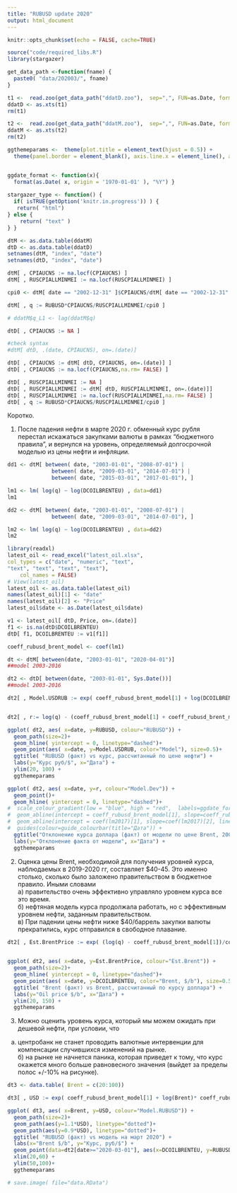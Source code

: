 ```yaml
---
title: "RUBUSD update 2020"
output: html_document
---
```


```r
knitr::opts_chunk$set(echo = FALSE, cache=TRUE)
```

```r
source("code/required_libs.R")
library(stargazer)
```

```r
get_data_path <-function(fname) {
  paste0( "data/202003/", fname)
}
```



```r
t1 <-  read.zoo(get_data_path("ddatD.zoo"),  sep=",", FUN=as.Date, format="%Y-%m-%d",  header = TRUE)
ddatD <- as.xts(t1)
rm(t1)

t2 <-  read.zoo(get_data_path("ddatM.zoo"),  sep=",", FUN=as.Date, format="%Y-%m-%d",  header = TRUE)
ddatM <- as.xts(t2)
rm(t2)
```


```r
ggthemeparams <-  theme(plot.title = element_text(hjust = 0.5)) +
  theme(panel.border = element_blank(), axis.line.x = element_line(), axis.line.y = element_line()) +  theme_bw() + theme(legend.position="bottom")


ggdate_format <- function(x){
  format(as.Date( x, origin = '1970-01-01' ), "%Y") }
  
stargazer_type <- function() {
  if( isTRUE(getOption('knitr.in.progress')) ) { 
   return( "html")
} else {
    return( "text" )
} }

```

```r
dtM <- as.data.table(ddatM) 
dtD <- as.data.table(ddatD)
setnames(dtM, "index", "date")
setnames(dtD, "index", "date")
```

```r
dtM[ , CPIAUCNS := na.locf(CPIAUCNS) ]
dtM[ , RUSCPIALLMINMEI := na.locf(RUSCPIALLMINMEI) ]

cpi0 <- dtM[ date == "2002-12-31" ]$CPIAUCNS/dtM[ date == "2002-12-31" ]$RUSCPIALLMINMEI

dtM[ , q := RUBUSD*CPIAUCNS/RUSCPIALLMINMEI/cpi0 ]

# ddatM$q_L1 <- lag(ddatM$q)
```



```r

dtD[ , CPIAUCNS := NA ]

#check syntax 
#dtM[ dtD, .(date, CPIAUCNS), on=.(date)]

dtD[ , CPIAUCNS := dtM[ dtD, CPIAUCNS, on=.(date)] ]
dtD[ , CPIAUCNS := na.locf(CPIAUCNS,na.rm= FALSE) ]

dtD[ , RUSCPIALLMINMEI := NA ]
dtD[ , RUSCPIALLMINMEI := dtM[ dtD, RUSCPIALLMINMEI, on=.(date)]]
dtD[ , RUSCPIALLMINMEI := na.locf(RUSCPIALLMINMEI,na.rm= FALSE) ]
dtD[ , q := RUBUSD*CPIAUCNS/RUSCPIALLMINMEI/cpi0 ]
```

Коротко. 



1. После падения нефти в марте 2020 г. обменный курс рубля перестал искажаться закупками валюты в рамках "бюджетного правила", и вернулся на уровень, определяемый долгосрочной моделью из цены нефти и инфляции.  



```r
dd1 <- dtM[ between( date, "2003-01-01", "2008-07-01") | 
              between( date, "2009-03-01", "2014-07-01") | 
              between( date, "2015-03-01", "2017-01-01"), ]

lm1 <- lm( log(q) ~ log(DCOILBRENTEU) , data=dd1)
lm1
```

```r
dd2 <- dtM[ between( date, "2003-01-01", "2008-07-01") | 
              between( date, "2009-03-01", "2014-07-01"), ]

lm2 <- lm( log(q) ~ log(DCOILBRENTEU) , data=dd2)
lm2
```



```r
library(readxl)
latest_oil <- read_excel("latest_oil.xlsx",
col_types = c("date", "numeric", "text",
"text", "text", "text", "text"), 
    col_names = FALSE)
# View(latest_oil)
latest_oil <- as.data.table(latest_oil)
names(latest_oil)[1] <- "date"
names(latest_oil)[2] <- "Price"
latest_oil$date <- as.Date(latest_oil$date)
```

```r
v1 <- latest_oil[ dtD, Price, on=.(date)]
f1 <- is.na(dtD$DCOILBRENTEU)
dtD[ f1, DCOILBRENTEU := v1[f1]]
```

```r
coeff_rubusd_brent_model <- coef(lm1)
```

```r
dt <- dtM[ between(date, "2003-01-01", "2020-04-01")]
##model 2003-2016

dt2 <- dtD[ between(date, "2003-01-01", Sys.Date())]
##model 2003-2016

```


```r
dt2[ , Model.USDRUB := exp( coeff_rubusd_brent_model[1] + log(DCOILBRENTEU)* coeff_rubusd_brent_model[2] ) /  (CPIAUCNS/RUSCPIALLMINMEI/cpi0) ]


dt2[ , r:= log(q) - (coeff_rubusd_brent_model[1] + coeff_rubusd_brent_model[2]*log(DCOILBRENTEU))]


```




```r
ggplot( dt2, aes( x=date, y=RUBUSD, colour="RUBUSD")) +
  geom_path(size=2)+
  geom_hline( yintercept = 0, linetype="dashed")+
  geom_point(aes( x=date, y=Model.USDRUB, color="Model"), size=0.5)+
  ggtitle( "RUBUSD (факт) vs курс, рассчитанный по цене нефти") +
  labs(y="Курс руб/$", x="Дата") +
  ylim(20, 100) +
  ggthemeparams 

```

```r
ggplot( dt2, aes( x=date, y=r, colour="Model.Dev")) +
  geom_point()+
  geom_hline( yintercept = 0, linetype="dashed")+
#  scale_colour_gradient(low = "blue", high = "red",  labels=ggdate_format)+
#  geom_abline(intercept = coeff_rubusd_brent_model[1], slope=coeff_rubusd_brent_model[2], label="ED2015")+
#  geom_abline(intercept = coef(lm2017)[1], slope=coef(lm2017)[2], linetype="longdash", colour="red", label="ED2017")+
#  guides(colour=guide_colourbar(title="Дата")) +
  ggtitle("Отклонение курса доллара (факт) от модели по цене Brent, 2003-2020 гг.") +
  labs(y="Отклонение факта от модели", x="Дата") +
  ggthemeparams 

```


2. Оценка цены Brent, необходимой для получения уровней курса, наблюдаемых в 2019-2020 гг, составляет $40-45. Это именно столько, сколько было заложено правительством в бюджетное правило. Иными словами  
а) правительство очень эффективно управляло уровнем курса все это время.  
б) нефтяная модель курса продолжала работать, но с эффективным уровнем нефти, заданным правительством.  
в) При падении цены нефти ниже $40/баррель закупки валюты прекратились, курс отправился в свободное плавание.


```r
dt2[ , Est.BrentPrice := exp( (log(q) - coeff_rubusd_brent_model[1])/coeff_rubusd_brent_model[2])]
       

ggplot( dt2, aes( x=date, y=Est.BrentPrice, colour="Est.Brent")) +
  geom_path(size=2)+
  geom_hline( yintercept = 0, linetype="dashed")+
  geom_point(aes( x=date, y=DCOILBRENTEU, color="Brent, $/b"), size=0.5)+
  ggtitle( "Brent (факт) vs Brent, рассчитанный по курсу доллара") +
  labs(y="Oil price $/b", x="Дата") +
  ylim(20, 150) +
  ggthemeparams 

```

3. Можно оценить уровень курса, который мы можем ожидать при дешевой нефти, при условии, что
  
a) центробанк не станет проводить валютные интервенции для компенсации случившихся изменений на рынке.   
б) на рынке не начнется паника, которая приведет к тому, что курс окажется много больше равновесного значения (выйдет за пределы полос +/-10% на рисунке).   




```r
dt3 <- data.table( Brent = c(20:100))

dt3[ , USD := exp( coeff_rubusd_brent_model[1] + log(Brent)* coeff_rubusd_brent_model[2] ) / dtD[ date == "2020-03-01", CPIAUCNS/RUSCPIALLMINMEI/cpi0] ]

ggplot( dt3, aes( x=Brent, y=USD, colour="Model.RUBUSD")) +
  geom_path(size=2)+
  geom_path(aes(y=1.1*USD), linetype="dotted")+
  geom_path(aes(y=0.9*USD), linetype="dotted")+
  ggtitle( "RUBUSD (факт) vs модель на март 2020") +
  labs(x="Brent $/b", y="Курс, руб/$") +
  geom_point(data=dt2[date>="2020-03-01"], aes(x=DCOILBRENTEU, y=RUBUSD, colour="RUBUSD"), shape=23, size=3, fill="blue") +
  xlim(20,60) +
  ylim(50,100)+
  ggthemeparams 

```




```r
# save.image( file="data.RData")
```

